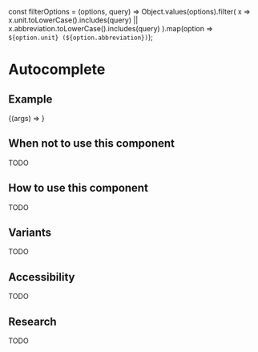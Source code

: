 
const filterOptions = (options, query) =>
  Object.values(options).filter(
    x =>
      x.unit.toLowerCase().includes(query) ||
      x.abbreviation.toLowerCase().includes(query)
  ).map(option => `${option.unit} (${option.abbreviation})`);



<Meta title="Components/Autocomplete" component={Autocomplete} />


# Autocomplete

## Example

<Canvas>
  <Story
    name="Default"
    args={{ children: null }}
  >
    {(args) => <Autocomplete options={unitConversion} filter={filterOptions} {...args} />}
  </Story>
</Canvas>

## When not to use this component

TODO

## How to use this component

TODO

## Variants

TODO

## Accessibility

TODO

## Research

TODO

